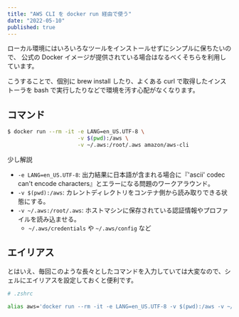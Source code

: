 ```yaml
---
title: "AWS CLI を docker run 経由で使う"
date: "2022-05-10"
published: true
---
```


ローカル環境にはいろいろなツールをインストールせずにシンプルに保ちたいので、
公式の Docker イメージが提供されている場合はなるべくそちらを利用しています。

こうすることで、個別に brew install したり、よくある curl で取得したインストーラを bash で実行したりなどで環境を汚す心配がなくなります。

## コマンド

```bash
$ docker run --rm -it -e LANG=en_US.UTF-8 \
                      -v $(pwd):/aws \
                      -v ~/.aws:/root/.aws amazon/aws-cli
```

少し解説

- `-e LANG=en_US.UTF-8`: 出力結果に日本語が含まれる場合に『'ascii' codec can't encode characters』とエラーになる問題のワークアラウンド。
- `-v $(pwd):/aws`: カレントディレクトリをコンテナ側から読み取りできる状態にする。
- `-v ~/.aws:/root/.aws`: ホストマシンに保存されている認証情報やプロファイルを読み込ませる。
  - `~/.aws/credentials` や `~/.aws/config` など

## エイリアス

とはいえ、毎回このような長々としたコマンドを入力していては大変なので、シェルにエイリアスを設定しておくと便利です。

```bash
# .zshrc

alias aws='docker run --rm -it -e LANG=en_US.UTF-8 -v $(pwd):/aws -v ~/.aws:/root/.aws amazon/aws-cli'
```
